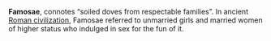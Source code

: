 '''Famosae''', connotes “soiled doves from respectable families”. In ancient [[Roman civilization]], Famosae referred to unmarried girls and married women of higher status who indulged in sex  for the fun of  it.
